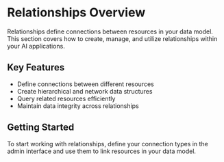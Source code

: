# Relationships Overview

Relationships define connections between resources in your data model. This section covers how to create, manage, and utilize relationships within your AI applications.

## Key Features

- Define connections between different resources
- Create hierarchical and network data structures
- Query related resources efficiently
- Maintain data integrity across relationships

## Getting Started

To start working with relationships, define your connection types in the admin interface and use them to link resources in your data model.
